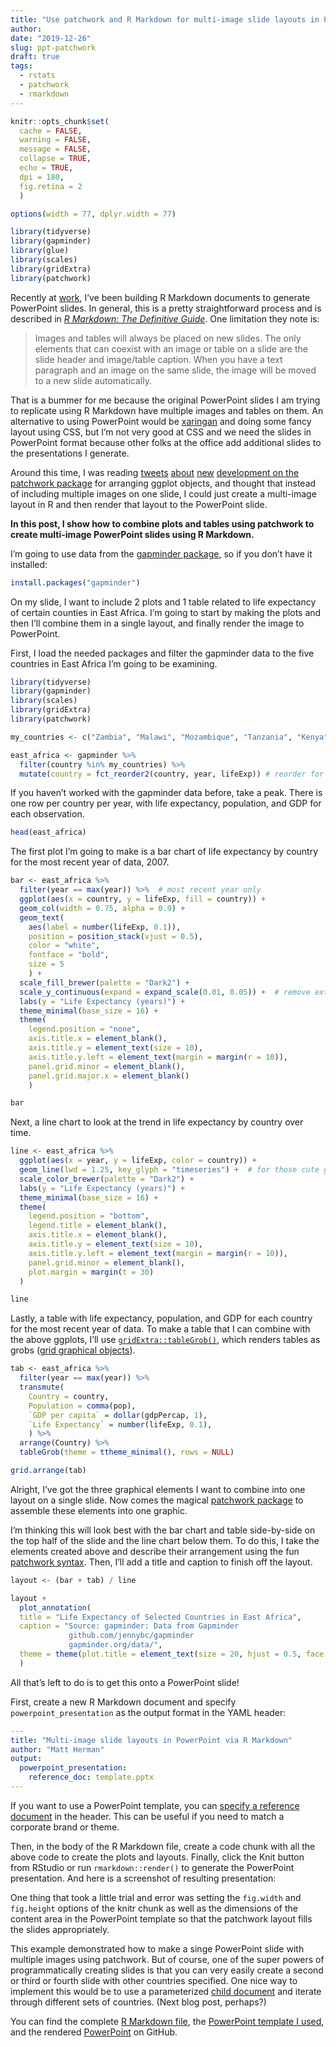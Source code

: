 ```yaml
---
title: "Use patchwork and R Markdown for multi-image slide layouts in PowerPoint"
author:
date: "2019-12-26"
slug: ppt-patchwork
draft: true
tags:
  - rstats
  - patchwork
  - rmarkdown
---
```


```r
knitr::opts_chunk$set(
  cache = FALSE,
  warning = FALSE,
  message = FALSE,
  collapse = TRUE,
  echo = TRUE,
  dpi = 180,
  fig.retina = 2
  )

options(width = 77, dplyr.width = 77)

library(tidyverse)
library(gapminder)
library(glue)
library(scales)
library(gridExtra)
library(patchwork)
```

Recently at [work](https://www1.nyc.gov/site/acs/about/data-analysis.page), I've been building R Markdown documents to generate PowerPoint slides. In general, this is a pretty straightforward process and is described in [*R Markdown: The Definitive Guide*](https://bookdown.org/yihui/rmarkdown/powerpoint-presentation.html). One limitation they note is:

> Images and tables will always be placed on new slides. The only elements that can coexist with an image or table on a slide are the slide header and image/table caption. When you have a text paragraph and an image on the same slide, the image will be moved to a new slide automatically.

That is a bummer for me because the original PowerPoint slides I am trying to replicate using R Markdown have multiple images and tables on them. An alternative to using PowerPoint would be [xaringan](https://slides.yihui.org/xaringan/#1) and doing some fancy layout using CSS, but I'm not very good at CSS and we need the slides in PowerPoint format because other folks at the office add additional slides to the presentations I generate.

Around this time, I was reading [tweets](https://twitter.com/thomasp85/status/1195287007108456449) [about](https://twitter.com/thomasp85/status/1197473023823171584) [new](https://twitter.com/thomasp85/status/1199358523399954432) [development on the patchwork package](https://twitter.com/thomasp85/status/1201125936311275522) for arranging ggplot objects, and thought that instead of including multiple images on one slide, I could just create a multi-image layout in R and then render that layout to the PowerPoint slide.

**In this post, I show how to combine plots and tables using patchwork to create multi-image PowerPoint slides using R Markdown.**

I'm going to use data from the [gapminder package](https://github.com/jennybc/gapminder), so if you don't have it installed:

```r
install.packages("gapminder")
```

On my slide, I want to include 2 plots and 1 table related to life expectancy of certain counties in East Africa. I'm going to start by making the plots and then I'll combine them in a single layout, and finally render the image to PowerPoint.

First, I load the needed packages and filter the gapminder data to the five countries in East Africa I'm going to be examining.

```r
library(tidyverse)
library(gapminder)
library(scales)
library(gridExtra)
library(patchwork)

my_countries <- c("Zambia", "Malawi", "Mozambique", "Tanzania", "Kenya") 

east_africa <- gapminder %>% 
  filter(country %in% my_countries) %>%
  mutate(country = fct_reorder2(country, year, lifeExp)) # reorder for plotting
```

If you haven't worked with the gapminder data before, take a peak. There is one row per country per year, with life expectancy, population, and GDP for each observation.

```r
head(east_africa)
```

The first plot I'm going to make is a bar chart of life expectancy by country for the most recent year of data, 2007.

```r
bar <- east_africa %>% 
  filter(year == max(year)) %>%  # most recent year only
  ggplot(aes(x = country, y = lifeExp, fill = country)) +
  geom_col(width = 0.75, alpha = 0.9) +
  geom_text(
    aes(label = number(lifeExp, 0.1)),
    position = position_stack(vjust = 0.5),
    color = "white",
    fontface = "bold",
    size = 5
    ) +
  scale_fill_brewer(palette = "Dark2") +
  scale_y_continuous(expand = expand_scale(0.01, 0.05)) +  # remove extra space between bars and x-axis labels
  labs(y = "Life Expectancy (years)") +
  theme_minimal(base_size = 16) + 
  theme(
    legend.position = "none",
    axis.title.x = element_blank(),
    axis.title.y = element_text(size = 10),
    axis.title.y.left = element_text(margin = margin(r = 10)),
    panel.grid.minor = element_blank(),
    panel.grid.major.x = element_blank()
    )

bar
```

Next, a line chart to look at the trend in life expectancy by country over time.

```r
line <- east_africa %>%
  ggplot(aes(x = year, y = lifeExp, color = country)) +
  geom_line(lwd = 1.25, key_glyph = "timeseries") +  # for those cute glyphs in the legend
  scale_color_brewer(palette = "Dark2") +
  labs(y = "Life Expectancy (years)") +
  theme_minimal(base_size = 16) +
  theme(
    legend.position = "bottom",
    legend.title = element_blank(),
    axis.title.x = element_blank(),
    axis.title.y = element_text(size = 10),
    axis.title.y.left = element_text(margin = margin(r = 10)),
    panel.grid.minor = element_blank(),
    plot.margin = margin(t = 30)
  )

line
```

Lastly, a table with life expectancy, population, and GDP for each country for the most recent year of data. To make a table that I can combine with the above ggplots, I'll use [`gridExtra::tableGrob()`](https://cran.r-project.org/web/packages/gridExtra/vignettes/tableGrob.html), which renders tables as grobs ([grid graphical objects](https://www.stat.auckland.ac.nz/~paul/useR2015-grid/grid-slides.html)).

```r
tab <- east_africa %>% 
  filter(year == max(year)) %>% 
  transmute(
    Country = country, 
    Population = comma(pop),
    `GDP per capita` = dollar(gdpPercap, 1),
    `Life Expectancy` = number(lifeExp, 0.1),
    ) %>% 
  arrange(Country) %>% 
  tableGrob(theme = ttheme_minimal(), rows = NULL)

grid.arrange(tab)
```

Alright, I've got the three graphical elements I want to combine into one layout on a single slide. Now comes the magical [patchwork package](https://patchwork.data-imaginist.com/) to assemble these elements into one graphic.

I'm thinking this will look best with the bar chart and table side-by-side on the top half of the slide and the line chart below them. To do this, I take the elements created above and describe their arrangement using the fun [patchwork syntax](https://patchwork.data-imaginist.com/articles/guides/layout.html). Then, I'll add a title and caption to finish off the layout.

```r
layout <- (bar + tab) / line

layout +
  plot_annotation(
  title = "Life Expectancy of Selected Countries in East Africa",
  caption = "Source: gapminder: Data from Gapminder
             github.com/jennybc/gapminder
             gapminder.org/data/",
  theme = theme(plot.title = element_text(size = 20, hjust = 0.5, face = "bold"))
  )
```

All that's left to do is to get this onto a PowerPoint slide!

First, create a new R Markdown document and specify `powerpoint_presentation` as the output format in the YAML header:

```yaml
---
title: "Multi-image slide layouts in PowerPoint via R Markdown"
author: "Matt Herman"
output:
  powerpoint_presentation:
    reference_doc: template.pptx
---
```

If you want to use a PowerPoint template, you can [specify a reference document](https://bookdown.org/yihui/rmarkdown/powerpoint-presentation.html) in the header. This can be useful if you need to match a corporate brand or theme.

Then, in the body of the R Markdown file, create a code chunk with all the above code to create the plots and layouts. Finally, click the Knit button from RStudio or run `rmarkdown::render()` to generate the PowerPoint presentation. And here is a screenshot of resulting presentation:

One thing that took a little trial and error was setting the `fig.width` and `fig.height` options of the knitr chunk as well as the dimensions of the content area in the PowerPoint template so that the patchwork layout fills the slides appropriately.

This example demonstrated how to make a singe PowerPoint slide with multiple images using patchwork. But of course, one of the super powers of programmatically creating slides is that you can very easily create a second or third or fourth slide with other countries specified. One nice way to implement this would be to use a parameterized [child document](https://bookdown.org/yihui/rmarkdown-cookbook/child-document.html) and iterate through different sets of countries. (Next blog post, perhaps?)

You can find the complete [R Markdown file](https://github.com/mfherman/mattherman/blob/master/static/ppt/multi-image-ppt.Rmd), the [PowerPoint template I used](https://github.com/mfherman/mattherman/blob/master/static/ppt/template.pptx), and the rendered [PowerPoint](https://github.com/mfherman/mattherman/blob/master/static/ppt/multi-image-ppt.pptx) on GitHub.
